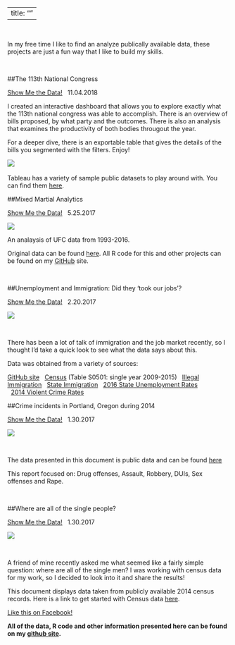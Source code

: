 
---
title: ""
---
&nbsp;
&nbsp;
&nbsp;

In my free time I like to find an analyze publically available data, these projects are just a fun way that I like to build my skills. 

&nbsp;
&nbsp;

##The 113th National Congress

[Show Me the Data!](https://public.tableau.com/profile/emily.webber2042#!/vizhome/133rdCongress/Dashboard1)
&nbsp;
11.04.2018
&nbsp;

I created an interactive dashboard that allows you to explore exactly what the 113th national congress was able to accomplish.  There is an overview of bills proposed, by what party and the outcomes.  There is also an analysis that examines the productivity of both bodies througout the year. 

For a deeper dive, there is an exportable table that gives the details of the bills you segmented with the filters.  Enjoy!


[![](C:\\Users\\owner\\Desktop\\Website\\congress.PNG)](https://public.tableau.com/profile/emily.webber2042#!/vizhome/113thCongress/Dashboard1)
&nbsp;

Tableau has a variety of sample public datasets to play around with.  You can find them [here](https://public.tableau.com/en-us/s/resources). 


##Mixed Martial Analytics

[Show Me the Data!](https://reallifedata.github.io/MMA/)
&nbsp;
5.25.2017
&nbsp;

[![](C:\\Users\\owner\\Desktop\\Website\\image3.PNG)](https://reallifedata.github.io/MMA/)

An analaysis of UFC data from 1993-2016. 

Original data can be found [here](https://www.reddit.com/r/datasets/comments/47a7wh/ufc_fights_and_fighter_data/). All R code for this and other projects can be found on my [GitHub](https://github.com/RealLifeData) site. 
&nbsp;


&nbsp;

##Unemployment and Immigration: Did they 'took our jobs'?


[Show Me the Data!](https://reallifedata.github.io/PopulationData/index.html)
&nbsp;
2.20.2017
&nbsp;

[![](C:\\Users\\owner\\Desktop\\Website\\Population.PNG)](https://reallifedata.github.io/PopulationData/) 

&nbsp;

There has been a lot of talk of immigration and the job market recently, so I thought I'd take a quick look to see what the data says about this. 

Data was obtained from a variety of sources:

[GitHub site](https://github.com/RealLifeData)
&nbsp;
[Census](https://factfinder.census.gov/faces/nav/jsf/pages/index.xhtml) (Table S0501: single year 2009-2015)
&nbsp;
[Illegal Immigration](http://immigration.procon.org/view.resource.php?resourceID=000844)
&nbsp;
[State Immigration](http://www.census.gov/data/datasets/2016/demo/popest/nation-total.html)
&nbsp;
[2016 State Unemployment Rates](https://www.bls.gov/web/laus/laumstrk.htm)  
&nbsp;
[2014 Violent Crime Rates](http://www.worldatlas.com/articles/the-most-dangerous-states-in-the-u-s.html)

##Crime incidents in Portland, Oregon during 2014

[Show Me the Data!](https://reallifedata.github.io/Portland_Crime_2014/)
&nbsp;
1.30.2017
&nbsp;

[![](C:\\Users\\owner\\Desktop\\Website\\Crime.png)](https://reallifedata.github.io/Portland_Crime_2014/) 

&nbsp;

The data presented in this document is public data and can be found [here](http://www.civicapps.org/datasets/crime-incidents-2014)

This report focused on: Drug offenses, Assault, Robbery, DUIs, Sex offenses and Rape.

&nbsp;

##Where are all of the single people?

[Show Me the Data!](https://reallifedata.github.io/Single_People/)
&nbsp;
1.30.2017
&nbsp;


[![](C:\\Users\\owner\\Desktop\\Website\\Single.png)](https://reallifedata.github.io/Single_People/) 


&nbsp;

A friend of mine recently asked me what seemed like a fairly simple question: where are all of the single men?  I was working with census data for my work, so I decided to look into it and share the results! 

This document displays data taken from publicly available 2014 census records. Here is a link to get started with Census data [here](https://www.factfinder.census.gov/faces/nav/jsf/pages/download_center.xhtml).




[Like this on Facebook!](https://www.facebook.com/RLData/)


**All of the data, R code and other information presented here can be found on my [github site](https://github.com/RealLifeData).** 
